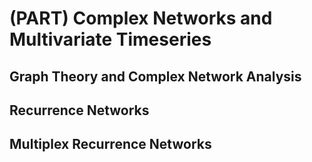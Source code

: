 # (PART) Complex Networks and Multivariate Timeseries


## **Graph Theory and Complex Network Analysis**



## **Recurrence Networks** 



## **Multiplex Recurrence Networks**




